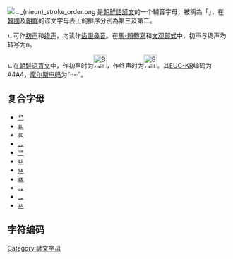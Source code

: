 {{unreferenced|time=2013-12-09T07:35:14+00:00}}
[[File:ㄴ_(nieun)_stroke_order.png|thumb]]
'''{{lang|ko|ㄴ}}'''是[[朝鮮語|朝鮮語]][[諺文|諺文]]的一个辅音字母，被稱為「'''{{lang|ko|니은}}'''」，在[[韓國|韓國]]及[[朝鮮|朝鮮]]的谚文字母表上的排序分別為第三及第二。

ㄴ可作[[初声|初声]]和[[终声|终声]]，均读作[[齿龈鼻音|齿龈鼻音]]{{IPA|/n/}}。在[[馬科恩-賴肖爾轉寫系統|馬-賴轉寫]]和[[文化观光部2000年式|文观部式]]中，初声与终声均转写为n。

ㄴ在[[朝鲜语盲文|朝鲜语盲文]]中，作初声时为[[File:Braille_C3.svg|30px]]，作终声时为[[File:Braille_Colon.svg|30px]]。其[[EUC|EUC-KR]]编码为A4A4，[[摩尔斯电码|摩尔斯电码]]为“··-·”。

== 复合字母 ==
* [[ᄓ|ᄓ]]
* [[ㅥ|ㅥ]]
* [[ㅦ|ㅦ]]
* [[ퟋ|ퟋ]]
* [[ᄖ|ᄖ]]
* [[ㅧ|ㅧ]]
* [[ㅨ|ㅨ]]
* [[ㄵ|ㄵ]]
* [[ퟌ|ퟌ]]
* [[ᇉ|ᇉ]]
* [[ㄶ|ㄶ]]

== 字符编码 ==
{{諺文輔音字母編碼|
| 닿소리=ㄴ | 닿소리 코드=U+3134 | 닿소리 HTML=&#12596;
| 첫소리=ᄂ | 첫소리 코드=U+1102 | 첫소리 HTML=&#4354;
| 끝소리=ᆫ | 끝소리 코드=U+11AB | 끝소리 HTML=&#4523;
| 한양첫= | 한양첫 코드=U+F788 | 한양첫 HTML=&#63368;
| 한양끝= | 한양끝 코드=U+F875 | 한양끝 HTML=&#63605;
|   반각=ﾤ |   반각 코드=U+FFA4 |   반각 HTML=&#65444;
}}

{{writingsystem-stub}}
{{諺文}}

[[Category:諺文字母|Category:諺文字母]]